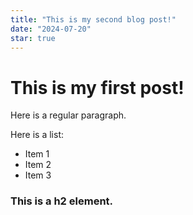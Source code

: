 ```yaml
---
title: "This is my second blog post!"
date: "2024-07-20"
star: true
---
```


# This is my first post!

Here is a regular paragraph.

Here is a list:

- Item 1
- Item 2
- Item 3

### This is a h2 element.
